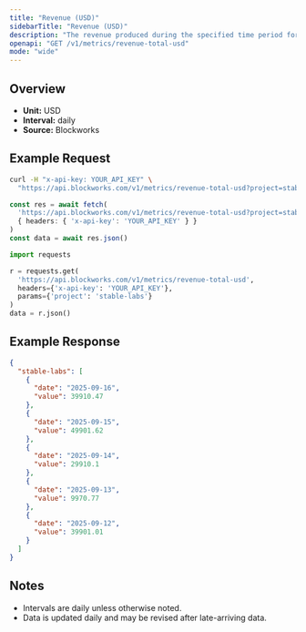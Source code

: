 ```yaml
---
title: "Revenue (USD)"
sidebarTitle: "Revenue (USD)"
description: "The revenue produced during the specified time period for given project."
openapi: "GET /v1/metrics/revenue-total-usd"
mode: "wide"
---
```


## Overview

- **Unit:** USD
- **Interval:** daily
- **Source:** Blockworks

## Example Request

<CodeGroup>

```bash cURL
curl -H "x-api-key: YOUR_API_KEY" \
  "https://api.blockworks.com/v1/metrics/revenue-total-usd?project=stable-labs"
```

```typescript TypeScript
const res = await fetch(
  'https://api.blockworks.com/v1/metrics/revenue-total-usd?project=stable-labs',
  { headers: { 'x-api-key': 'YOUR_API_KEY' } }
)
const data = await res.json()
```

```python Python
import requests

r = requests.get(
  'https://api.blockworks.com/v1/metrics/revenue-total-usd',
  headers={'x-api-key': 'YOUR_API_KEY'},
  params={'project': 'stable-labs'}
)
data = r.json()
```

</CodeGroup>

## Example Response

```json
{
  "stable-labs": [
    {
      "date": "2025-09-16",
      "value": 39910.47
    },
    {
      "date": "2025-09-15",
      "value": 49901.62
    },
    {
      "date": "2025-09-14",
      "value": 29910.1
    },
    {
      "date": "2025-09-13",
      "value": 9970.77
    },
    {
      "date": "2025-09-12",
      "value": 39901.01
    }
  ]
}
```

## Notes
- Intervals are daily unless otherwise noted.
- Data is updated daily and may be revised after late-arriving data.